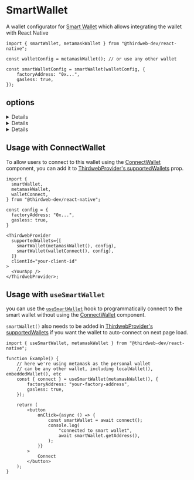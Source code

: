 
<WalletsBreadcrumb name="Smart Wallet" slug="smart" />

# SmartWallet

A wallet configurator for [Smart Wallet](/wallets/smart-wallet) which allows integrating the wallet with React Native

```tsx
import { smartWallet, metamaskWallet } from "@thirdweb-dev/react-native";

const walletConfig = metamaskWallet(); // or use any other wallet

const smartWalletConfig = smartWallet(walletConfig, {
	factoryAddress: "0x...",
	gasless: true,
});
```

## options

<Details summary="walletConfig">

Provide a `WalletConfig` object to use as the personal wallet for the Smart Wallet. You can get this object by calling a wallet configurator function such as `metamaskWallet()`

You can see the list of available wallet configurators for React Native [here](/react-native/v0/connecting-wallets).

</Details>

<Details summary="factoryAddress">

The address of the Smart Wallet Factory contract.

Must be a `string`.

</Details>

<Details summary="gasless">

Whether to turn on or off gasless transactions.

- If set to `true`, all gas fees will be paid by a paymaster.
- If set to `false`, all gas fees will be paid by the Smart Wallet itself (needs to be funded).

Must be a `boolean`.

</Details>

## Usage with ConnectWallet

To allow users to connect to this wallet using the [ConnectWallet](/references/react-native/v0/ConnectWallet) component, you can add it to [ThirdwebProvider's supportedWallets](/react-native/v0/connecting-wallets#supported-wallets) prop.

```tsx
import {
  smartWallet,
  metamaskWallet,
  walletConnect,
} from "@thirdweb-dev/react-native";

const config = {
  factoryAddress: "0x...",
  gasless: true,
}

<ThirdwebProvider
  supportedWallets={[
    smartWallet(metamaskWallet(), config),
    smartWallet(walletConnect(), config),
  ]}
  clientId="your-client-id"
>
  <YourApp />
</ThirdwebProvider>;
```

## Usage with `useSmartWallet`

you can use the [`useSmartWallet`](/references/react-native/v0/useSmartWallet) hook to programmatically connect to the smart wallet without using the [ConnectWallet](/references/react-native/v0/ConnectWallet) component.

`smartWallet()` also needs to be added in [ThirdwebProvider's supportedWallets](/react-native/v0/connecting-wallets#supported-wallets) if you want the wallet to auto-connect on next page load.

```tsx
import { useSmartWallet, metamaskWallet } from "@thirdweb-dev/react-native";

function Example() {
	// here we're using metamask as the personal wallet
	// can be any other wallet, including localWallet(), embeddedWallet(), etc
	const { connect } = useSmartWallet(metamaskWallet(), {
		factoryAddress: "your-factory-address",
		gasless: true,
	});

	return (
		<button
			onClick={async () => {
				const smartWallet = await connect();
				console.log(
					"connected to smart wallet",
					await smartWallet.getAddress(),
				);
			}}
		>
			Connect
		</button>
	);
}
```
